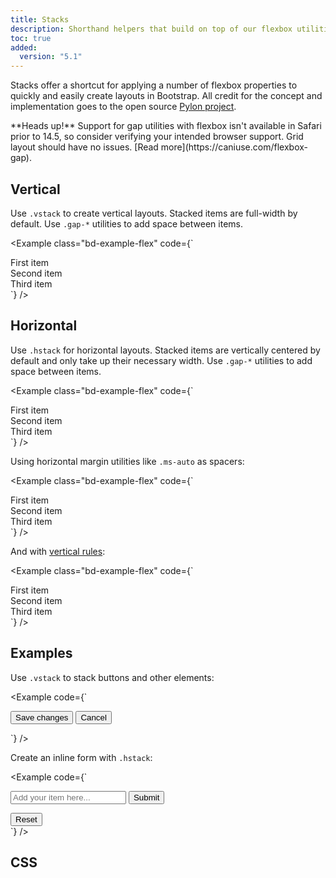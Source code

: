 ```yaml
---
title: Stacks
description: Shorthand helpers that build on top of our flexbox utilities to make component layout faster and easier than ever.
toc: true
added:
  version: "5.1"
---
```


Stacks offer a shortcut for applying a number of flexbox properties to quickly and easily create layouts in Bootstrap. All credit for the concept and implementation goes to the open source [Pylon project](https://almonk.github.io/pylon/).

<Callout type="warning">
**Heads up!** Support for gap utilities with flexbox isn't available in Safari prior to 14.5, so consider verifying your intended browser support. Grid layout should have no issues. [Read more](https://caniuse.com/flexbox-gap).
</Callout>

## Vertical

Use `.vstack` to create vertical layouts. Stacked items are full-width by default. Use `.gap-*` utilities to add space between items.

<Example class="bd-example-flex" code={`<div class="vstack gap-3">
  <div class="p-2">First item</div>
  <div class="p-2">Second item</div>
  <div class="p-2">Third item</div>
</div>`} />

## Horizontal

Use `.hstack` for horizontal layouts. Stacked items are vertically centered by default and only take up their necessary width. Use `.gap-*` utilities to add space between items.

<Example class="bd-example-flex" code={`<div class="hstack gap-3">
  <div class="p-2">First item</div>
  <div class="p-2">Second item</div>
  <div class="p-2">Third item</div>
</div>`} />

Using horizontal margin utilities like `.ms-auto` as spacers:

<Example class="bd-example-flex" code={`<div class="hstack gap-3">
  <div class="p-2">First item</div>
  <div class="p-2 ms-auto">Second item</div>
  <div class="p-2">Third item</div>
</div>`} />

And with [vertical rules]([[docsref:/helpers/vertical-rule]]):

<Example class="bd-example-flex" code={`<div class="hstack gap-3">
  <div class="p-2">First item</div>
  <div class="p-2 ms-auto">Second item</div>
  <div class="vr"></div>
  <div class="p-2">Third item</div>
</div>`} />

## Examples

Use `.vstack` to stack buttons and other elements:

<Example code={`<div class="vstack gap-2 col-md-5 mx-auto">
  <button type="button" class="btn btn-secondary">Save changes</button>
  <button type="button" class="btn btn-outline-secondary">Cancel</button>
</div>`} />

Create an inline form with `.hstack`:

<Example code={`<div class="hstack gap-3">
  <input class="form-control me-auto" type="text" placeholder="Add your item here..." aria-label="Add your item here...">
  <button type="button" class="btn btn-secondary">Submit</button>
  <div class="vr"></div>
  <button type="button" class="btn btn-outline-danger">Reset</button>
</div>`} />

## CSS

<ScssDocs name="stacks" file="scss/helpers/_stacks.scss" />

